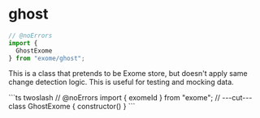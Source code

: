 # ghost

```ts twoslash
// @noErrors
import {
  GhostExome
} from "exome/ghost";
```

<div className="api-explore">
<p className="api-explore-comment">
This is a class that pretends to be Exome store, but doesn't apply same change detection logic. This is useful for testing and mocking data.
</p>
```ts twoslash
// @noErrors
import { exomeId } from "exome";
// ---cut---
class GhostExome {
  constructor()
}
```
</div>
